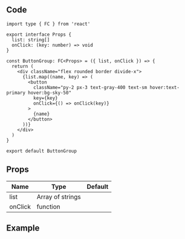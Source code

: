 
## Code

```tsx title="components/ButtonGroup/index.tsx"
import type { FC } from 'react'

export interface Props {
  list: string[]
  onClick: (key: number) => void
}

const ButtonGroup: FC<Props> = ({ list, onClick }) => {
  return (
    <div className="flex rounded border divide-x">
      {list.map((name, key) => (
        <button
          className="py-2 px-3 text-gray-400 text-sm hover:text-primary hover:bg-sky-50"
          key={key}
          onClick={() => onClick(key)}
        >
          {name}
        </button>
      ))}
    </div>
  )
}

export default ButtonGroup
```

## Props

| Name                | Type             | Default |
| ------------------- | ---------------- | ------- |
| list<Required />    | Array of strings |         |
| onClick<Required /> | function         |         |

## Example

<Codesandbox name="buttongroup" />
